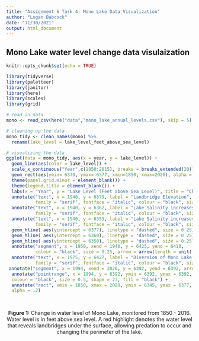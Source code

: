 ```yaml
---
title: "Assignment 6 Task 4: Mono Lake Data Visualization"
author: "Logan Babcock"
date: "11/30/2021"
output: html_document
---
```

## Mono Lake water level change data visulaization

```r
knitr::opts_chunk$set(echo = TRUE)

library(tidyverse)
library(paletteer)
library(janitor)
library(here)
library(scales)
library(grid)

# read in data
mono <- read_csv(here("data","mono_lake_annual_levels.csv"), skip = 5)

# cleaning up the data
mono_tidy <- clean_names(mono) %>% 
  rename(lake_level = lake_level_feet_above_sea_level)

```

```r
# visualizing the data
ggplot(data = mono_tidy, aes(x = year, y = lake_level)) +
  geom_line(aes(color = lake_level)) +
  scale_x_continuous("Year",c(1850:2015), breaks = breaks_extended(20)) +
  geom_rect(aes(ymin= 6370, ymax= 6377, xmin=1850, xmax=2020), alpha = 0.0009, fill='red') +
  theme(panel.grid.minor = element_blank()) +
  theme(legend.title = element_blank()) +
  labs(x = "Year", y = "Lake Level (Feet above Sea Level)", title = "Change in Water Level of Mono Lake") +
  annotate("text", x = 1940, y = 6379, label = "Landbridge Elevation",
           family = "serif", fontface = "italic", colour = "black", size = 3) +
  annotate("text", x = 1940, y = 6362, label = "Lake Salinity increases to 120 g/L",
           family = "serif", fontface = "italic", colour = "black", size = 3) +
  annotate("text", x = 1940, y = 6353, label = "Lake Salinity increases to 150 g/L",
           family = "serif", fontface = "italic", colour = "black", size = 3) +
  geom_hline( aes(yintercept = 6377), linetype = "dashed", size = 0.25) +
  geom_hline( aes(yintercept = 6360), linetype = "dashed", size = 0.25) +
  geom_hline( aes(yintercept = 6350), linetype = "dashed", size = 0.25) +
  annotate("segment", x = 1950, xend = 1940, y = 6425, yend = 6418,
           colour = "black", size = 0.25, arrow = arrow(length = unit(.25,"cm"))) +
  annotate("text", x = 1975, y = 6427, label = "Diversion of Mono Lake for L.A. water supply begins",
           family = "serif", fontface = "italic", colour = "black", size = 3) +
 annotate("segment", x = 1994, xend = 2020, y = 6392, yend = 6392, arrow = arrow(ends = "both", angle = 90, length = unit(.05,"cm"))) +
  annotate("pointrange", x = 1994, y = 6392, ymin = 6392, ymax = 6392,
  colour = "black", size = 0.5, shape = 23, fill = "black") +
  annotate("rect", xmin = 1850, xmax = 2020, ymin = 6345, ymax = 6377,
  alpha = .2)
  
  

```
<center>**Figure 1:** Change in water level of Mono Lake, monitored from 1850 - 2016. Water level is in feet above sea level. A red highlight denotes the water level that reveals landbridges under the surface, allowing predation to occur and changing the perimeter of the lake. </center>
